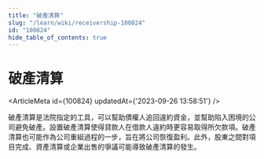 ```yaml
---
title: "破產清算"
slug: "/learn/wiki/receivership-100824"
id: "100824"
hide_table_of_contents: true
---
```



# 破產清算

<ArticleMeta id={100824} updatedAt={'2023-09-26 13:58:51'} />
<div className='border-solid border-b border-t-0 my-4 border-[var(--ifm-color-gray-300)]' />

破產清算是法院指定的工具，可以幫助債權人追回違約資金，並幫助陷入困境的公司避免破產。設置破產清算使得貸款人在借款人違約時更容易取得所欠款項。破產清算也可能作為公司重組過程的一步，旨在將公司恢復盈利。此外，股東之間對項目完成、資產清算或企業出售的爭議可能導致破產清算的發生。

